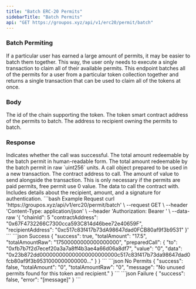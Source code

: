```yaml
---
title: "Batch ERC-20 Permits"
sidebarTitle: "Batch Permits"
api: "GET https://groupos.xyz/api/v1/erc20/permit/batch"
---
```


### Batch Permiting

If a particular user has earned a large amount of permits, it may be easier to batch them together. This way, the user only needs to execute a single transaction to claim all of their available permits. This endpoint batches all of the permits for a user from a particular token collection together and returns a single transaction that can be used to claim all of the tokens at once.

### Body

<ParamField body="chainId" type="number" required>
  The id of the chain supporting the token.
</ParamField>

<ParamField body="contractAddress" type="string" required>
  The token smart contract address of the permits to batch.
</ParamField>

<ParamField body="recipientAddress" type="string" required>
  The address to recipient owning the permits to batch.
</ParamField>

### Response

<ResponseField name="success" type="boolean">
  Indicates whether the call was successful.
</ResponseField>
<ResponseField name="totalAmount" type="string">
  The total amount redeemable by the batch permit in human-readable form.
</ResponseField>
<ResponseField name="totalAmountRaw" type="string">
  The total amount redeemable by the batch permit in raw `uint256` units.
</ResponseField>
<ResponseField name="preparedCall" type="object">
  A call object prepared to be used in a new transaction.
  <Expandable title="object">
    <ResponseField name="to" type="string">
      The contract address to call.
    </ResponseField>
    <ResponseField name="value" type="string">
      The amount of value to send alongside the transaction. This is only
      necessary if the permits are paid permits, free permit use 0 value.
    </ResponseField>
    <ResponseField name="data" type="string">
      The data to call the contract with. Includes details about the recipient,
      amount, and a signature for authentication.
    </ResponseField>
  </Expandable>
</ResponseField>

<RequestExample>
  ```bash Example Request
  curl 'https://groupos.xyz/api/v1/erc20/permit/batch' \
  --request GET \
  --header 'Content-Type: application/json' \
  --header 'Authorization: Bearer <token>' \
  --data-raw '{
      "chainId": 5
      "contractAddress": "0x67F4732266C7300cca593C814d46bee72e40659F",
      "recipientAddress": "0xc517c83f417b73dA98647dad0FCB80af9f3b9531"
  }'
  ```
</RequestExample>

<ResponseExample>
  ```json Success
  {
    "success": true,
    "totalAmount": "17.5",
    "totalAmountRaw": "17500000000000000000",
    "preparedCall": {
      "to": "0xfb7b7f2d7ecef20a3a7a8ff4b3ae4a66d06a8df7",
      "value": "0",
      "data": "0x23b872dd000000000000000000000000c517c83f417b73da98647dad0fcb80af9f3b9531000000000000..."
    }
  }
  ```
  ```json No Permits
  {
    "success": false,
    "totalAmount": "0",
    "totalAmountRaw": "0",
    "message": "No unused permits found for this token and recipient."
  }
  ```
  ```json Failure
  {
    "success": false,
    "error": "[message]"
  }
  ```
</ResponseExample>
